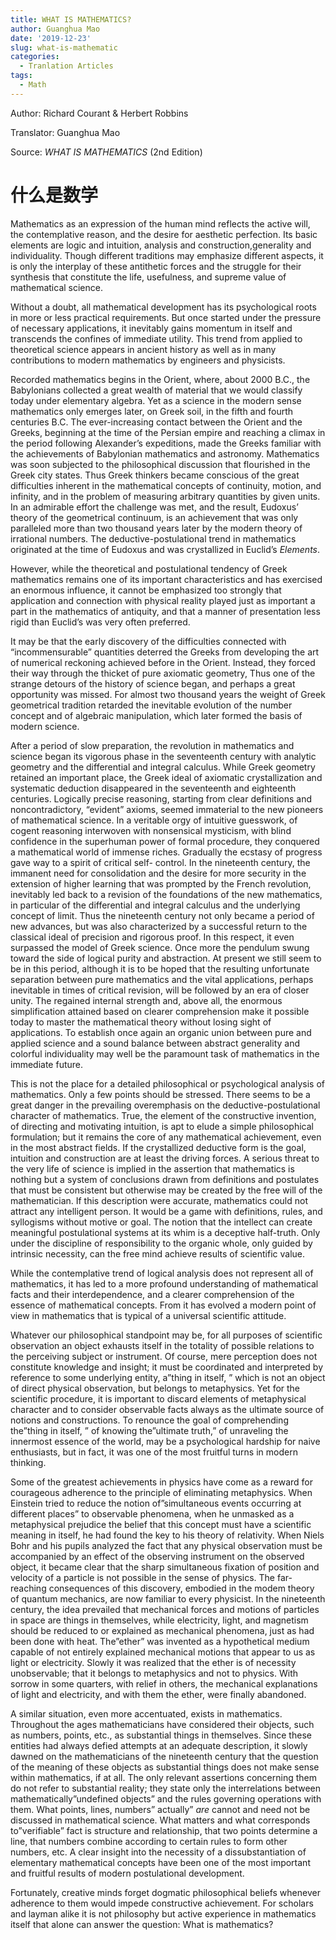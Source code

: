 ```yaml
---
title: WHAT IS MATHEMATICS?
author: Guanghua Mao
date: '2019-12-23'
slug: what-is-mathematic
categories:
  - Tranlation Articles
tags:
  - Math
---
```


Author: Richard Courant & Herbert Robbins

Translator: Guanghua Mao

Source: *WHAT IS MATHEMATICS* (2nd Edition)

# 什么是数学

Mathematics as an expression of the human mind reflects the active will, the contemplative reason, and the desire for aesthetic perfection. Its basic elements are logic and intuition, analysis and construction,generality and individuality. Though different traditions may emphasize different aspects, it is only the interplay of these antithetic forces and the struggle for their synthesis that constitute the life, usefulness, and supreme value of mathematical science.

Without a doubt, all mathematical development has its psychological roots in more or less practical requirements. But once started under the pressure of necessary applications, it inevitably gains momentum in itself and transcends the confines of immediate utility. This trend from applied to theoretical science appears in ancient history as well as in many contributions to modern mathematics by engineers and physicists.

Recorded mathematics begins in the Orient, where, about 2000 B.C., the Babylonians collected a great wealth of material that we would classify today under elementary algebra. Yet as a science in the modern sense mathematics only emerges later, on Greek soil, in the fifth and fourth centuries B.C. The ever-increasing contact between the Orient and the Greeks, beginning at the time of the Persian empire and reaching a climax in the period following Alexander's expeditions, made the Greeks familiar with the achievements of Babylonian mathematics and astronomy. Mathematics was soon subjected to the philosophical discussion that flourished in the Greek city states. Thus Greek thinkers became conscious of the great difficulties inherent in the mathematical concepts of continuity, motion, and infinity, and in the problem of measuring arbitrary quantities by given units. In an admirable effort the challenge was met, and the result, Eudoxus' theory of the geometrical continuum, is an achievement that was only paralleled more than two thousand years later by the modern theory of irrational numbers. The deductive-postulational trend in mathematics originated at the time of Eudoxus and was crystallized in Euclid's *Elements*.

However, while the theoretical and postulational tendency of Greek mathematics remains one of its important characteristics and has exercised an enormous influence, it cannot be emphasized too strongly that application and connection with physical reality played just as important a part in the mathematics of antiquity, and that a manner of presentation less rigid than Euclid's was very often preferred.

It may be that the early discovery of the difficulties connected with "incommensurable" quantities deterred the Greeks from developing the art of numerical reckoning achieved before in the Orient. Instead, they forced their way through the thicket of pure axiomatic geometry, Thus one of the strange detours of the history of science began, and perhaps a great opportunity was missed. For almost two thousand years the weight of Greek geometrical tradition retarded the inevitable evolution of the number concept and of algebraic manipulation, which later formed the basis of modern science.

After a period of slow preparation, the revolution in mathematics and science began its vigorous phase in the seventeenth century with analytic geometry and the differential and integral calculus. While Greek geometry retained an important place, the Greek ideal of axiomatic crystallization and systematic deduction disappeared in the seventeenth and eighteenth centuries. Logically precise reasoning, starting from clear definitions and noncontradictory, "evident" axioms, seemed immaterial to the new pioneers of mathematical science. In a veritable orgy of intuitive guesswork, of cogent reasoning interwoven with nonsensical mysticism, with blind confidence in the superhuman power of formal procedure, they conquered a mathematical world of immense riches. Gradually the ecstasy of progress gave way to a spirit of critical self- control. In the nineteenth century, the immanent need for consolidation and the desire for more security in the extension of higher learning that was prompted by the French revolution, inevitably led back to a revision of the foundations of the new mathematics, in particular of the differential and integral calculus and the underlying concept of limit. Thus the nineteenth century not only became a period of new advances, but was also characterized by a successful return to the classical ideal of precision and rigorous proof. In this respect, it even surpassed the model of Greek science. Once more the pendulum swung toward the side of logical purity and abstraction. At present we still seem to be in this period, although it is to be hoped that the resulting unfortunate separation between pure mathematics and the vital applications, perhaps inevitable in times of critical revision, will be followed by an era of closer unity. The regained internal strength and, above all, the enormous simplification attained based on clearer comprehension make it possible today to master the mathematical theory without losing sight of applications. To establish once again an organic union between pure and applied science and a sound balance between abstract generality and colorful individuality may well be the paramount task of mathematics in the immediate future.

This is not the place for a detailed philosophical or psychological analysis of mathematics. Only a few points should be stressed. There seems to be a great danger in the prevailing overemphasis on the deductive-postulational character of mathematics. True, the element of the constructive invention, of directing and motivating intuition, is apt to elude a simple philosophical formulation; but it remains the core of any mathematical achievement, even in the most abstract fields. If the crystallized deductive form is the goal, intuition and construction are at least the driving forces. A serious threat to the very life of science is implied in the assertion that mathematics is nothing but a system of conclusions drawn from definitions and postulates that must be consistent but otherwise may be created by the free will of the mathematician. If this description were accurate, mathematics could not attract any intelligent person. It would be a game with definitions, rules, and syllogisms without motive or goal. The notion that the intellect can create meaningful postulational systems at its whim is a deceptive half-truth. Only under the discipline of responsibility to the organic whole, only guided by intrinsic necessity, can the free mind achieve results of scientific value.

While the contemplative trend of logical analysis does not represent all of mathematics, it has led to a more profound understanding of mathematical facts and their interdependence, and a clearer comprehension of the essence of mathematical concepts. From it has evolved a modern point of view in mathematics that is typical of a universal scientific attitude.

Whatever our philosophical standpoint may be, for all purposes of scientific observation an object exhausts itself in the totality of possible relations to the perceiving subject or instrument. Of course, mere perception does not constitute knowledge and insight; it must be coordinated and interpreted by reference to some underlying entity, a"thing in itself, " which is not an object of direct physical observation, but belongs to metaphysics. Yet for the scientific procedure, it is important to discard elements of metaphysical character and to consider observable facts always as the ultimate source of notions and constructions. To renounce the goal of comprehending the"thing in itself, " of knowing the"ultimate truth," of unraveling the innermost essence of the world, may be a psychological hardship for naive enthusiasts, but in fact, it was one of the most fruitful turns in modern thinking.

Some of the greatest achievements in physics have come as a reward for courageous adherence to the principle of eliminating metaphysics. When Einstein tried to reduce the notion of"simultaneous events occurring at different places" to observable phenomena, when he unmasked as a metaphysical prejudice the belief that this concept must have a scientific meaning in itself, he had found the key to his theory of relativity. When Niels Bohr and his pupils analyzed the fact that any physical observation must be accompanied by an effect of the observing instrument on the observed object, it became clear that the sharp simultaneous fixation of position and velocity of a particle is not possible in the sense of physics. The far-reaching consequences of this discovery, embodied in the modem theory of quantum mechanics, are now familiar to every physicist. In the nineteenth century, the idea prevailed that mechanical forces and motions of particles in space are things in themselves, while electricity, light, and magnetism should be reduced to or explained as mechanical phenomena, just as had been done with heat. The"ether" was invented as a hypothetical medium capable of not entirely explained mechanical motions that appear to us as light or electricity. Slowly it was realized that the ether is of necessity unobservable; that it belongs to metaphysics and not to physics. With sorrow in some quarters, with relief in others, the mechanical explanations of light and electricity, and with them the ether, were finally abandoned.

A similar situation, even more accentuated, exists in mathematics. Throughout the ages mathematicians have considered their objects, such as numbers, points, etc., as substantial things in themselves. Since these entities had always defied attempts at an adequate description, it slowly dawned on the mathematicians of the nineteenth century that the question of the meaning of these objects as substantial things does not make sense within mathematics, if at all. The only relevant assertions concerning them do not refer to substantial reality; they state only the interrelations between mathematically"undefined objects" and the rules governing operations with them. What points, lines, numbers" actually" *are* cannot and need not be discussed in mathematical science. What matters and what corresponds to"verifiable" fact is structure and relationship, that two points determine a line, that numbers combine according to certain rules to form other numbers, etc. A clear insight into the necessity of a dissubstantiation of elementary mathematical concepts have been one of the most important and fruitful results of modern postulational development.

Fortunately, creative minds forget dogmatic philosophical beliefs whenever adherence to them would impede constructive achievement. For scholars and layman alike it is not philosophy but active experience in mathematics itself that alone can answer the question: What is mathematics?